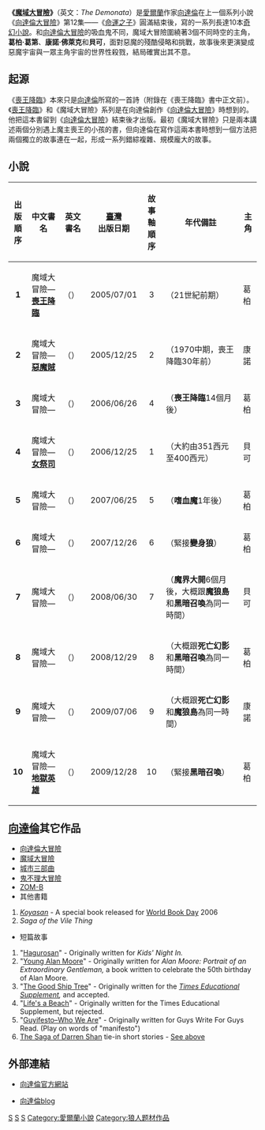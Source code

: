 {{Original research}}{{unreferenced|time=2010-09-07T09:58:44+00:00}}
'''《[[魔域大冒險|魔域大冒險]]》'''（英文：''The Demonata''）是[[愛爾蘭|愛爾蘭]]作家[[向達倫|向達倫]]在上一個系列小說《[[向達倫大冒險|向達倫大冒險]]》第12集——《[[命運之子|命運之子]]》圓滿結束後，寫的一系列長達10本[[奇幻小說|奇幻小說]]。和[[向達倫大冒險|向達倫大冒險]]的吸血鬼不同，魔域大冒險圍繞著3個不同時空的主角，'''葛柏·葛第'''、'''康諾·佛萊克'''和'''貝可'''，面對惡魔的殘酷侵略和挑戰，故事後來更演變成惡魔宇宙與一眾主角宇宙的世界性殺戮，結局確實出其不意。

== 起源 ==
《[[喪王降臨|喪王降臨]]》本來只是[[向達倫|向達倫]]所寫的一首詩（附錄在《喪王降臨》書中正文前）。《[[喪王降臨|喪王降臨]]》和《魔域大冒險》系列是在向達倫創作《[[向達倫大冒險|向達倫大冒險]]》時想到的。他把這本書留到《[[向達倫大冒險|向達倫大冒險]]》結束後才出版。最初《魔域大冒險》只是兩本講述兩個分別遇上魔主喪王的小孩的書，但向達倫在寫作這兩本書時想到一個方法把兩個獨立的故事連在一起，形成一系列錯綜複雜、規模龐大的故事。

==小說==
{| class="wikitable"
|-
!  出版<br>順序 !! 中文書名 !! 英文書名|| [[臺灣|臺灣]]<br>出版日期 !! 故事軸<br>順序 !! 年代備註!! 主角
|-
| <center>'''1'''</center> || 魔域大冒險—'''[[喪王降臨|喪王降臨]]'''|| （{{lang|en|''Lord Loss''}}） || 2005/07/01 || <center>3</center> || （21世紀前期）||葛柏
|-
|  <center>'''2'''</center> ||魔域大冒險—'''[[惡魔賊|惡魔賊]]''' || （{{lang|en|''Demon Thief''}}） || 2005/12/25 || <center>2</center> || （1970中期，喪王降臨30年前）||康諾
|-
|  <center>'''3'''</center> || 魔域大冒險—'''{{link-en|嗜血魔|Slawter}}''' || （{{lang|en|''Slawter''}}） || 2006/06/26 || <center>4</center> || （'''喪王降臨'''14個月後）||葛柏
|-
| <center>'''4'''</center> || 魔域大冒險—'''[[女祭司(小說)|女祭司]]''' || （{{lang|en|''Bec''}}） || 2006/12/25 || <center>1</center> || （大約由351西元至400西元）||貝可
|-
|  <center>'''5'''</center> || 魔域大冒險—'''{{link-en|變身狼|Blood Beast}}''' || （{{lang|en|''Blood Beast''}}） || 2007/06/25 || <center>5</center> || （'''嗜血魔'''1年後）||葛柏
|-
| <center> '''6'''</center> || 魔域大冒險—'''{{link-en|魔界大開|Demon Apocalypse}}''' || （{{lang|en|''Demon Apocalypse''}}） || 2007/12/26 || <center>6</center> || （緊接'''變身狼'''）||葛柏
|-
|  <center>'''7'''</center> || 魔域大冒險—'''{{link-en|死亡幻影|Death Shadow}}''' || （{{lang|en|''Death's Shadow''}}） || 2008/06/30 || <center>7</center> || （'''魔界大開'''6個月後，大概跟'''魔狼島'''和'''黑暗召喚'''為同一時間）||貝可
|-
|  <center>'''8'''</center> || 魔域大冒險—'''{{link-en|魔狼島|Wolf Island (novel)}}''' || （{{lang|en|''Wolf Island''}}） || 2008/12/29 || <center>8</center> || （大概跟'''死亡幻影'''和'''黑暗召喚'''為同一時間）||葛柏
|-
| <center>'''9'''</center> || 魔域大冒險—'''{{link-en|黑暗召喚|Dark Calling (novel)}}''' || （{{lang|en|''Dark Calling''}}） || 2009/07/06 || <center>9</center> || （大概跟'''死亡幻影'''和'''魔狼島'''為同一時間）||康諾
|-
|  <center>'''10'''</center> ||魔域大冒險—'''[[地獄英雄|地獄英雄]]'''|| （{{lang|en|''Hell's Heroes''}}） || 2009/12/28 || 	<center>10</center> || （緊接'''黑暗召喚'''）||葛柏
|}

== [[向達倫|向達倫]]其它作品 ==

*[[向達倫大冒險|向達倫大冒險]]
*[[魔域大冒險|魔域大冒險]]
*[[城市三部曲|城市三部曲]]
*[[鬼不理大冒險|鬼不理大冒險]]
*[[ZOM-B|ZOM-B]]
* 其他書籍
#[[''Koyasan''|''Koyasan'']] - A special book released for [[World_Book_Day|World Book Day]] 2006
#''Saga of the Vile Thing''
* 短篇故事
#"[[Hagurosan|Hagurosan]]" - Originally written for ''Kids' Night In.''
#"[[Young_Alan_Moore|Young Alan Moore]]" - Originally written for ''Alan Moore: Portrait of an Extraordinary Gentleman,'' a book written to celebrate the 50th birthday of Alan Moore.
#"[[The_Good_Ship_Tree|The Good Ship Tree]]" - Originally written for the ''[[Times_Educational_Supplement|Times Educational Supplement]],'' and accepted.
#"[[Life's_a_Beach|Life's a Beach]]" - Originally written for the Times Educational Supplement, but rejected.
#"[[Guyifesto–Who_We_Are|Guyifesto–Who We Are]]" - Originally written for Guys Write For Guys Read. (Play on words of "manifesto")
#[[The_Saga_of_Darren_Shan|The Saga of Darren Shan]] tie-in short stories - [[See_above|See above]]

==外部連結==

*{{En icon}}[http://www.darrenshan.com/ 向達倫官方網站] {{Wayback|url=http://www.darrenshan.com/ |date=20150330152200 }}
*{{En icon}}[http://darrenshan.blogdrive.com/ 向達倫blog] {{Wayback|url=http://darrenshan.blogdrive.com/ |date=20051210032435 }}
{{The Saga of Darren Shan}}

{{Authority control}}
[[Category:向達倫大冒險|S]]
[[Category:1972年出生|S]]
[[Category:愛爾蘭作家|S]]

{{DEFAULTSORT:Demonata}}
[[Category:愛爾蘭小說|Category:愛爾蘭小說]]
[[Category:狼人题材作品|Category:狼人题材作品]]
